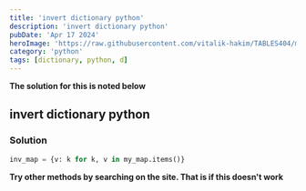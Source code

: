 ---
title: 'invert dictionary python'
description: 'invert dictionary python'
pubDate: 'Apr 17 2024'
heroImage: 'https://raw.githubusercontent.com/vitalik-hakim/TABLES404/main/error_b/python.jpg'
category: 'python'
tags: [dictionary, python, d]
---

**The solution for this is noted below**

## invert dictionary python

### Solution

```python
inv_map = {v: k for k, v in my_map.items()}
```
**Try other methods by searching on the site. That is if this doesn't work**
